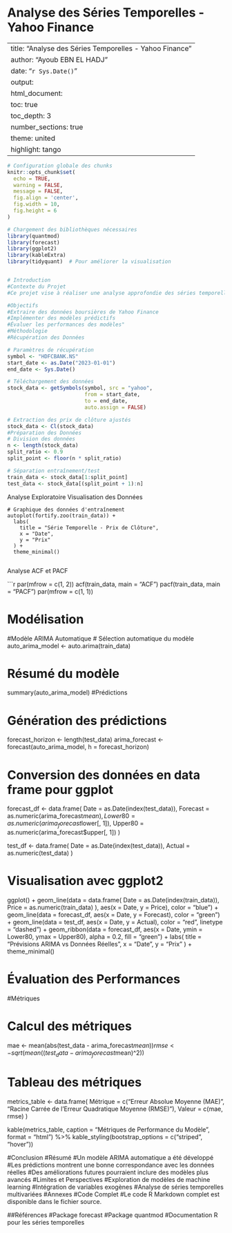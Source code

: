 # Analyse des Séries Temporelles - Yahoo Finance

---
title: "Analyse des Séries Temporelles - Yahoo Finance"
author: "Ayoub EBN EL HADJ"
date: "`r Sys.Date()`"
output:
  html_document:
    toc: true
    toc_depth: 3
    number_sections: true
    theme: united
    highlight: tango
---

```r
# Configuration globale des chunks
knitr::opts_chunk$set(
  echo = TRUE,
  warning = FALSE,
  message = FALSE,
  fig.align = 'center',
  fig.width = 10,
  fig.height = 6
)

# Chargement des bibliothèques nécessaires
library(quantmod)
library(forecast)
library(ggplot2)
library(kableExtra)
library(tidyquant)  # Pour améliorer la visualisation


# Introduction
#Contexte du Projet
#Ce projet vise à réaliser une analyse approfondie des séries temporelles financières en utilisant R et différentes techniques de modélisation.

#Objectifs
#Extraire des données boursières de Yahoo Finance
#Implémenter des modèles prédictifs
#Évaluer les performances des modèles"
#Méthodologie
#Récupération des Données
```

```r

# Paramètres de récupération
symbol <- "HDFCBANK.NS"
start_date <- as.Date("2023-01-01")
end_date <- Sys.Date()

# Téléchargement des données
stock_data <- getSymbols(symbol, src = "yahoo", 
                         from = start_date, 
                         to = end_date, 
                         auto.assign = FALSE)

# Extraction des prix de clôture ajustés
stock_data <- Cl(stock_data)
#Préparation des Données
# Division des données
n <- length(stock_data)
split_ratio <- 0.9
split_point <- floor(n * split_ratio)

# Séparation entraînement/test
train_data <- stock_data[1:split_point]
test_data <- stock_data[(split_point + 1):n]
```
Analyse Exploratoire
Visualisation des Données
```
# Graphique des données d'entraînement
autoplot(fortify.zoo(train_data)) +
  labs(
    title = "Série Temporelle - Prix de Clôture",
    x = "Date",
    y = "Prix"
  ) +
  theme_minimal()
  
```  
Analyse ACF et PACF

```r
par(mfrow = c(1, 2))
acf(train_data, main = "ACF")
pacf(train_data, main = "PACF")
par(mfrow = c(1, 1))

# Modélisation
#Modèle ARIMA Automatique
# Sélection automatique du modèle
auto_arima_model <- auto.arima(train_data)

# Résumé du modèle
summary(auto_arima_model)
#Prédictions

# Génération des prédictions
forecast_horizon <- length(test_data)
arima_forecast <- forecast(auto_arima_model, h = forecast_horizon)

# Conversion des données en data frame pour ggplot
forecast_df <- data.frame(
  Date = as.Date(index(test_data)),
  Forecast = as.numeric(arima_forecast$mean),
  Lower80 = as.numeric(arima_forecast$lower[, 1]),
  Upper80 = as.numeric(arima_forecast$upper[, 1])
)

test_df <- data.frame(
  Date = as.Date(index(test_data)),
  Actual = as.numeric(test_data)
)

# Visualisation avec ggplot2
ggplot() +
  geom_line(data = data.frame(
    Date = as.Date(index(train_data)), 
    Price = as.numeric(train_data)
  ), aes(x = Date, y = Price), color = "blue") +
  geom_line(data = forecast_df, aes(x = Date, y = Forecast), color = "green") +
  geom_line(data = test_df, aes(x = Date, y = Actual), color = "red", linetype = "dashed") +
  geom_ribbon(data = forecast_df, 
              aes(x = Date, ymin = Lower80, ymax = Upper80), 
              alpha = 0.2, fill = "green") +
  labs(
    title = "Prévisions ARIMA vs Données Réelles",
    x = "Date",
    y = "Prix"
  ) +
  theme_minimal()


# Évaluation des Performances
#Métriques

# Calcul des métriques
mae <- mean(abs(test_data - arima_forecast$mean))
rmse <- sqrt(mean((test_data - arima_forecast$mean)^2))

# Tableau des métriques
metrics_table <- data.frame(
  Métrique = c("Erreur Absolue Moyenne (MAE)", "Racine Carrée de l'Erreur Quadratique Moyenne (RMSE)"),
  Valeur = c(mae, rmse)
)

kable(metrics_table, 
      caption = "Métriques de Performance du Modèle",
      format = "html") %>%
  kable_styling(bootstrap_options = c("striped", "hover"))


#Conclusion
#Résumé
#Un modèle ARIMA automatique a été développé
#Les prédictions montrent une bonne correspondance avec les données réelles
#Des améliorations futures pourraient inclure des modèles plus avancés
#Limites et Perspectives
#Exploration de modèles de machine learning
#Intégration de variables exogènes
#Analyse de séries temporelles multivariées
#Annexes
#Code Complet
#Le code R Markdown complet est disponible dans le fichier source.

##Références
#Package forecast
#Package quantmod
#Documentation R pour les séries temporelles
